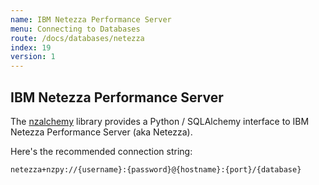 ```yaml
---
name: IBM Netezza Performance Server
menu: Connecting to Databases
route: /docs/databases/netezza
index: 19
version: 1
---
```


## IBM Netezza Performance Server

The [nzalchemy](https://pypi.org/project/nzalchemy/) library provides a
Python / SQLAlchemy interface to IBM Netezza Performance Server (aka Netezza).

Here's the recommended connection string:

```
netezza+nzpy://{username}:{password}@{hostname}:{port}/{database}
```
